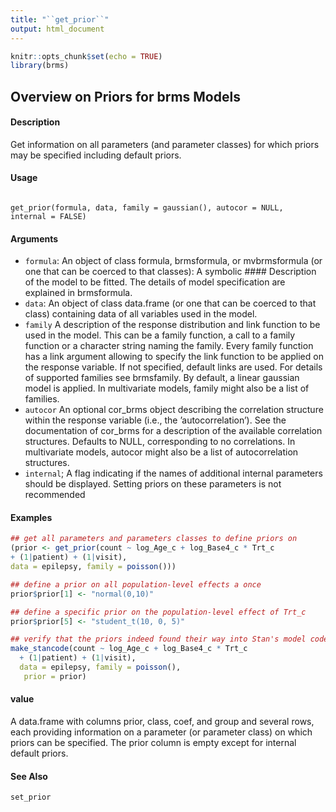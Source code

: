 ```yaml
---
title: "``get_prior``"
output: html_document
---
```


```r
knitr::opts_chunk$set(echo = TRUE)
library(brms)
```
##  Overview on Priors for brms Models

#### Description 
Get information on all parameters (and parameter classes) for which priors may be specified including default priors.

#### Usage
<pre><code>
get_prior(formula, data, family = gaussian(), autocor = NULL,
internal = FALSE)
</code></pre>
#### Arguments

* ``formula``: An object of class formula, brmsformula, or mvbrmsformula (or one that can be coerced to that classes): A symbolic #### Description  of the model to be fitted. The details of model specification are explained in brmsformula. 
* ``data``: An object of class data.frame (or one that can be coerced to that class) containing data of all variables used in the model.
* `` family`` A description  of the response distribution and link function to be used in the model. This can be a family function, a call to a family function or a character string naming the family. Every family function has a link argument allowing to specify the link function to be applied on the response variable. If not specified, default links are used. For details of supported families see brmsfamily. By default, a linear gaussian model is applied. In multivariate models, family might also be a list of families.
* ``autocor`` An optional cor_brms object describing the correlation structure within the response variable (i.e., the ’autocorrelation’). See the documentation of cor_brms for a description  of the available correlation structures. Defaults to NULL, corresponding
to no correlations. In multivariate models, autocor might also be a list of autocorrelation structures.
* ``internal``; A flag indicating if the names of additional internal parameters should be displayed. Setting priors on these parameters is not recommended


#### Examples 
```r
## get all parameters and parameters classes to define priors on
(prior <- get_prior(count ~ log_Age_c + log_Base4_c * Trt_c
+ (1|patient) + (1|visit),
data = epilepsy, family = poisson()))
```


```r
## define a prior on all population-level effects a once
prior$prior[1] <- "normal(0,10)"
```


```r
## define a specific prior on the population-level effect of Trt_c
prior$prior[5] <- "student_t(10, 0, 5)"
```


```r
## verify that the priors indeed found their way into Stan's model code
make_stancode(count ~ log_Age_c + log_Base4_c * Trt_c
  + (1|patient) + (1|visit),
  data = epilepsy, family = poisson(),
   prior = prior)
```

#### value
A data.frame with columns prior, class, coef, and group and several rows, each providing information on a parameter (or parameter class) on which priors can be specified. The prior column is empty except for internal default priors.

#### See Also
``set_prior``


